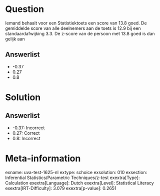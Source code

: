 Question
========

Iemand behaalt voor een Statistiektoets een score van 13.8 goed. De
gemiddelde score van alle deelnemers aan de toets is 12.9 bij een
standaardafwijking 3.3. De z-score van de persoon met 13.8 goed is dan
gelijk aan

Answerlist
----------

* -0.37
* 0.27
* 0.8

Solution
========

Answerlist
----------

* -0.37: Incorrect
* 0.27: Correct
* 0.8: Incorrect

Meta-information
================
exname: uva-test-1625-nl
extype: schoice
exsolution: 010
exsection: Inferential Statistics/Parametric Techniques/z-test
exextra[Type]: Calculation
exextra[Language]: Dutch
exextra[Level]: Statistical Literacy
exextra[IRT-Difficulty]: 3.079
exextra[p-value]: 0.2651
